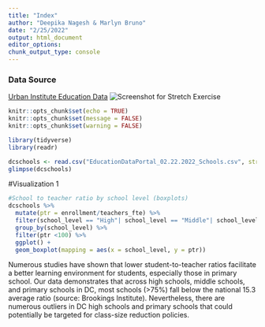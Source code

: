 ```yaml
---
title: "Index"
author: "Deepika Nagesh & Marlyn Bruno"
date: "2/25/2022"
output: html_document
editor_options: 
chunk_output_type: console
---
```

### Data Source
[Urban Institute Education Data]("https://educationdata.urban.org/data-explorer/explorer")
![Screenshot for Stretch Exercise](Screen Shot 2022-02-23 at 16.46.51.png)

```r
knitr::opts_chunk$set(echo = TRUE)
knitr::opts_chunk$set(message = FALSE)
knitr::opts_chunk$set(warning = FALSE)

library(tidyverse)
library(readr)

dcschools <- read.csv("EducationDataPortal_02.22.2022_Schools.csv", stringsAsFactor = F)
glimpse(dcschools)

```

#Visualization 1

``` r

#School to teacher ratio by school level (boxplots)
dcschools %>%
  mutate(ptr = enrollment/teachers_fte) %>%
  filter(school_level == "High"| school_level == "Middle"| school_level =="Primary") %>%
  group_by(school_level) %>%
  filter(ptr <100) %>%
  ggplot() +
  geom_boxplot(mapping = aes(x = school_level, y = ptr))

```

Numerous studies have shown that lower student-to-teacher ratios facilitate a better learning environment for students, especially those in primary school. Our data demonstrates that across high schools, middle schools, and primary schools in DC, most schools (>75%) fall below the national 15.3 average ratio (source: Brookings Institute). Nevertheless, there are numerous outliers in DC high schools and primary schools that could potentially be targeted for class-size reduction policies. 